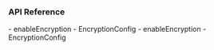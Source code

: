 <PlatformWrapper platform="android">
        
### API Reference

<ProductWrapper product="voice-calling" >
-    <Link target="_blank" to="{{global.API_REF_ANDROID_ROOT_VOICE_SDK}}/class_irtcengine.html#api_enableencryption">enableEncryption</Link>
-    <Link target="_blank" to="{{global.API_REF_ANDROID_ROOT_VOICE_SDK}}/rtc_api_data_type.html#class_encryptionconfig">EncryptionConfig</Link>
</ProductWrapper>

<ProductWrapper notAllowed="voice-calling" >
-    <Link target="_blank" to="{{global.API_REF_ANDROID_ROOT}}/class_irtcengine.html#api_enableencryption">enableEncryption</Link>
-    <Link target="_blank" to="{{global.API_REF_ANDROID_ROOT}}/rtc_api_data_type.html#class_encryptionconfig">EncryptionConfig</Link>
</ProductWrapper>

</PlatformWrapper>

